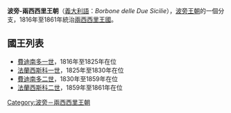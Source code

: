{{Unreferenced|time=2020-10-15T10:58:12+00:00}}
{{Royal house|
| surname      = 波旁-兩西西里王朝
| coat of arms = [[Image:Great_Royal_Coat_of_Arms_of_the_Two_Sicilies.svg|180px]]
| country      = [[義大利|義大利]]
| parent house = [[西班牙波旁王朝|西班牙波旁王朝]]
| titles       = [[兩西西里王國|兩西西里國王]]
| founder      = [[費迪南多一世_(兩西西里)|費迪南多一世]]
| final ruler  = [[弗朗切斯科二世_(兩西西里)|法蘭西斯科二世]]
| founding year= 1816年
| deposition   = 1861年
}}

'''波旁-兩西西里王朝'''（[[義大利語|義大利語]]：''Borbone delle Due Sicilie''），[[波旁王朝|波旁王朝]]的一個分支，1816年至1861年統治[[兩西西里王國|兩西西里王國]]。

== 國王列表 ==
* [[費迪南多一世_(兩西西里)|費迪南多一世]]，1816年至1825年在位
* [[弗朗切斯科一世_(兩西西里)|法蘭西斯科一世]]，1825年至1830年在位
* [[費迪南多二世_(兩西西里)|費迪南多二世]]，1830年至1859年在位
* [[弗朗切斯科二世_(兩西西里)|法蘭西斯科二世]]，1859年至1861年在位

{{歐洲各國王室|西歐}}
{{Authority control}}

[[Category:波旁－兩西西里王朝|Category:波旁－兩西西里王朝]]